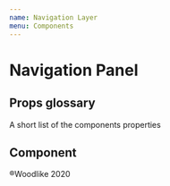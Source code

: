 ```yaml
---
name: Navigation Layer
menu: Components
---
```



# Navigation Panel

## Props glossary

A short list of the components properties

## Component

<Playground>
  <DemoBox>
    <Nav.Layer isExpanded={true}>
      <Nav.LayerList>
        <Nav.Link
          href="#"
          current={false}
          isFocused={false}
          isInverted={true}
          context="panel"
          size="L"
          text="Bikinis"
        />
        <Nav.Link
          href="#"
          current={false}
          isFocused={false}
          isInverted={true}
          context="panel"
          size="L"
          text="One Pieces"
        />
        <Nav.Link
          href="#"
          current={false}
          isFocused={false}
          isInverted={true}
          context="panel"
          size="L"
          text="Yoga & Surf"
        />
        <Nav.Link
          href="#"
          current={false}
          isFocused={false}
          isInverted={true}
          context="panel"
          size="L"
          text="Tanning"
        />
        <Nav.Link
          href="#"
          current={false}
          isFocused={false}
          isInverted={true}
          context="panel"
          size="L"
          text="Healing Flowers"
        />
        <Nav.Link
          href="#"
          current={false}
          isFocused={false}
          isInverted={true}
          context="panel"
          size="L"
          text="The Brand"
        />
      </Nav.LayerList>
      <Nav.LayerList>
        <Nav.Link
          href="#"
          current={false}
          isFocused={false}
          isInverted={true}
          context="panel"
          size="s"
          text="About us"
        />
        <Nav.Link
          href="#"
          current={false}
          isFocused={false}
          isInverted={true}
          context="panel"
          size="s"
          text="Sustainability"
        />
        <Nav.Link
          href="#"
          current={false}
          isFocused={false}
          isInverted={true}
          context="panel"
          size="s"
          text="Login"
        />
      </Nav.LayerList>
      <Nav.LayerFooter>®Woodlike 2020</Nav.LayerFooter>
    </Nav.Layer>
  </DemoBox>
</Playground>
